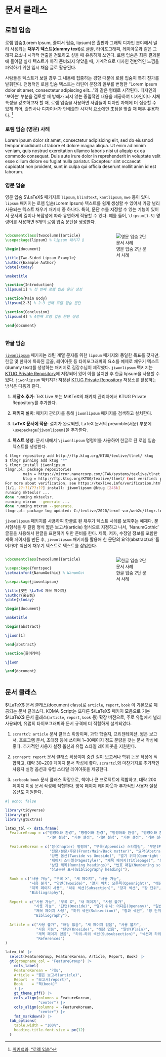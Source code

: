 
# 문서 클래스


## 로렘 입숨  {#lorem-ipsum}


로렘 입숨(Lorem Ipsum, 줄여서 립숨, lipsum)은 출판과 그래픽 디자인 분야에서 널리 사용되는 **채우기 텍스트(dummy text)**로 글꼴, 타이포그래피, 레이아웃과 같은 그래픽 요소나 시각적 연출을 검토하고 싶을 때 유용하게 쓰인다. 로렘 입숨은 최종 결과물에 들어갈 실제 텍스트가 아직 준비되지 않았을 때, 기계적으로 디자인 전반적인 느낌을 파악하기 위한 임시 채움 글로 활용된다. 

사람들은 텍스트가 보일 경우 그 내용에 집중하는 경향 때문에 로렘 입숨이 특히 진가를 발휘한다. 전형적인 로렘 입숨 텍스트는 라틴어 문장의 일부를 변형한 "Lorem ipsum dolor sit amet, consectetur adipiscing elit..."와 같은 형태로 시작된다. 디자인의 '보이는' 부분을 검토할 때 방해가 되지 않는 중립적인 내용을 제공하여 디자인이나 서체 특성을 강조하고자 할 때, 로렘 입숨을 사용하면 사람들이 디자인 자체에 더 집중할 수 있게 되어, 출판사나 디자이너가 인쇄출판 시각적 요소에만 초점을 맞출 때 매우 유용하다. [^lpsum]

[^lpsum]: [위키백과, "로렘 입숨"](https://ko.wikipedia.org/wiki/%EB%A1%9C%EB%A0%98_%EC%9E%85%EC%88%A8)


::: {.callout-note}
### 로렘 입숨 (영문) 사례

Lorem ipsum dolor sit amet, consectetur adipisicing elit, sed do eiusmod tempor incididunt ut labore et dolore magna aliqua. Ut enim ad minim veniam, quis nostrud exercitation ullamco laboris nisi ut aliquip ex ea commodo consequat. Duis aute irure dolor in reprehenderit in voluptate velit esse cillum dolore eu fugiat nulla pariatur. Excepteur sint occaecat cupidatat non proident, sunt in culpa qui officia deserunt mollit anim id est laborum.

:::



### 영문 입숨 {#english-lipsum}

영문 입숨 $\LaTeX$ 패키지로 `lipsum`, `blindtext`, `kantlipsum`, `mwe` 등이 있다. 
`lipsum` 패키지는 로렘 입숨(Lorem Ipsum) 텍스트를 쉽게 생성할 수 있어서 가장 널리 사용되는 텍스트 채우기 패키지 중 하나다. 특히, 문단 수를 지정할 수 있는 기능이 있어서 문서의 길이나 복잡성에 따라 유연하게 적용할 수 있다. 예를 들어, `\lipsum[1-5]` 명령어를 사용하면 5개의 로렘 입숨 문단을 생성한다.

:::::{.columns}
:::{.column width=55%}
```latex
\documentclass[twocolumn]{article}
\usepackage{lipsum} % lipsum 패키지 불러오기

\begin{document}

\title{Two-Sided Lipsum Example}
\author{Example Author}
\date{\today}

\maketitle

\section{Introduction}
\lipsum[1] % 첫 번째 로렘 입숨 문단 생성

\section{Main Body}
\lipsum[2-3] % 2~3 번째 로렘 입숨 문단 생성

\section{Conclusion}
\lipsum[4] % 4번째 로렘 입숨 문단 생성

\end{document}

```

:::

:::{.column width=5%}

:::

:::{.column width=40%}
![영문 입숨 2단 문서 사례](images/pdf_ipsum_eng.jpg)
:::
:::::


### 한글 입숨 {#korean-lipsum}

[`jiwonlipsum`](http://wiki.ktug.org/wiki/wiki.php/jiwonlipsum) 패키지는 라틴 계열 문자를 위한 `lipsum` 패키지와 동일한 목표를 갖지만, 한글 및 한자에 특화된 글꼴, 레이아웃 등 타이포그래피의 요소를 예제로 채우기 텍스트(dummy text)를 생성하는 패키지로 김강수님이 제작했다. `jiwonlipsum` 팩키지는 [KTUG Private Repository](http://wiki.ktug.org/wiki/wiki.php/KtugPrivateRepository)에 저장되어 있어 이를 설치한 후 한글 lipsum을 사용할 수 있다. `jiwonlipsum` 팩키지가 저장된 [KTUG Private Repository](http://wiki.ktug.org/wiki/wiki.php/KtugPrivateRepository) 저장소를 활용하는 방식은 다음과 같다.

1. **저장소 추가**: TeX Live 또는 MiKTeX의 패키지 관리자에서 KTUG Private Repository를 추가한다.

2. **패키지 설치**: 패키지 관리자를 통해 `jiwonlipsum` 패키지를 검색하고 설치한다.

3. **LaTeX 문서에 적용**: 설치가 완료되면, LaTeX 문서의 preamble(서문) 부분에 `\usepackage{jiwonlipsum}`을 추가한다.

4. **텍스트 생성**: 문서 내에서 `\jiwonlipsum` 명령어를 사용하여 한글로 된 로렘 입숨 텍스트를 생성한다.


``` bash
$ tlmgr repository add http://ftp.ktug.org/KTUG/texlive/tlnet/ ktug
$ tlmgr pinning add ktug "*"
$ tlmgr install jiwonlipsum
tlmgr.pl: package repositories
        main = https://mirror.navercorp.com/CTAN/systems/texlive/tlnet (verified)
        ktug = http://ftp.ktug.org/KTUG/texlive/tlnet/ (not verified: pubkey missing)
For more about verification, see https://texlive.info/verification.html.
[1/1, ??:??/??:??] install: jiwonlipsum @ktug [245k]
running mktexlsr ...
done running mktexlsr.
running mtxrun --generate ...
done running mtxrun --generate.
tlmgr.pl: package log updated: C:/texlive/2020/texmf-var/web2c/tlmgr.log
```

`jiwonlipsum` 패키지를 사용하여 한글로 된 채우기 텍스트 사례를 보여주는 예제다. 
문서형식을 두 칼럼 형식 짧은 보고서(article) 형식으로 지정하고 나서, 'NanumGothic' 글꼴을 사용해서 한글을 표현하기 위한 준비를 한다. 제목, 저자, 수정일 정보를 포함한 제목 페이지를 만든 후, `jiwonlipsum` 패키지를 활용해 한 문단의 요약(abstract)과 '들어가며' 섹션에 채우기 텍스트로 텍스트를 삽입한다. 

:::::{.columns}
:::{.column width=55%}

```latex
\documentclass[twocolumn]{article}

\usepackage{fontspec}
\setmainfont{NanumGothic} % NanumGothic 글꼴이 설치되어야 함

\usepackage{jiwonlipsum}

\title{멋진 \LaTeX 제목 페이지}
\author{홍길동}
\date{\today}

\begin{document}

\maketitle

\begin{abstract}

\jiwon[1]

\end{abstract}

\section{들어가며}

\jiwon

\end{document}
```

:::

:::{.column width=5%}

:::

:::{.column width=40%}

![한글 입숨 2단 문서 사례](images/pdf_ipsum_kor.jpg)

:::
:::::


## 문서 클래스

$\LaTeX$ 문서 클래스(document class)로 `article`, `report`, `book` 이 기본으로 제공되는 문서 클래스다. KOMA-Script는 또다른 $\LaTeX$ 패키지 모음으로 기본 $\LaTeX$ 문서 클래스(`article`, `report`, `book` 등) 확장 버전으로, 주로 유럽에서 널리 사용되며, 유럽의 타이포그래피와 문서 규격에 더 적합하게 설계되었다.

1. `scrartcl`: `article` 문서 클래스 확장이며, 과학 학술지, 프리젠테이션, 짧은 보고서, 프로그램 문서, 초대장 등에 쓰이며 1~30페이지 정도 분량을 갖는 문서 작성에 좋다. 추가적인 사용자 설정 옵션과 유럽 스타일 레이아웃을 지원한다.

2. `scrreprt`: `report` 문서 클래스 확장이며 중간 길이 보고서나 학위 논문 작성에 적합하고, 대략 30~200 페이지 문서 작성에 좋다. `scrartcl`와 마찬가지로 추가적인 사용자 설정 옵션과 유럽 스타일 레이아웃을 제공한다.

3. `scrbook`: `book` 문서 클래스 확장으로, 책이나 큰 프로젝트에 적합하고, 대략 200 페이지 이상 문서 작성에 적합하다. 양쪽 페이지 레이아웃과 추가적인 사용자 설정 옵션도 지원한다.

```r
#| echo: false

library(tidyverse)
library(gt)
library(gtExtras)

latex_tbl <- data.frame(
  FeatureGroup = c("명령어와 환경", "명령어와 환경", "명령어와 환경", "명령어와 환경", "명령어와 환경",
                   "기본 설정", "기본 설정", "기본 설정", "기본 설정", "기본 설정", "기본 설정", "기본 설정", "기본 설정"),
  
  FeatureKorean = c("장(Chapter) 명령어", "부록(Appendix) 스타일링", "부분(Parts)에 대한 새 페이지", 
                    "전문/본문/후문(Front/Main/Back matter)", "요약(Abstract) 환경", 
                    "양면 옵션(Twoside vs Oneside)", "열기 위치(Openright vs Openany)", 
                    "페이지 스타일(Pagestyle)", "제목 페이지(Titlepage)", "최하위 섹션(Lowest-level sectioning)",
                    "상단 제목(Running headings)", "번호 매김(Numbering scope)", 
                    "참고문헌 표시(Bibliography heading)"),
  
  Book = c("사용 가능", "부록 X", "새 페이지", "사용 가능", 
           "사용 불가", "양면(Twoside)", "열기 위치: 오른쪽(Openright)", "헤딩(Headings)",
           "제목 페이지 사용", "하위 섹션(Subsection)", "장과 섹션", "장 단위",
           "Bibliography"),
  
  Report = c("사용 가능", "부록 X", "새 페이지", "사용 불가",
             "사용 가능", "단면(Oneside)", "열기 위치: 어디든(Openany)", "일반(Plain)",
             "제목 페이지 사용", "하위 섹션(Subsection)", "장과 섹션", "장 단위",
             "Bibliography"),
             
  Article = c("사용 불가", "해당 없음", "새 페이지 없음", "사용 불가",
              "사용 가능", "단면(Oneside)", "해당 없음", "일반(Plain)",
              "제목 페이지 없음", "하위-하위 섹션(Subsubsection)", "섹션과 하위 섹션", "연속적",
              "References")
)

latex_tbl |> 
  select(FeatureGroup, FeatureKorean, Article, Report, Book) |> 
  gt(groupname_col = "FeatureGroup") |> 
    cols_label(
    FeatureKorean = "기능",
    Article = "짧은 보고서(article)",
    Report  = "보고서(report)",
    Book    = "책(book)"
    ) |> 
    gt_theme_pff() |> 
    cols_align(columns = FeatureKorean,
               "center") |> 
    cols_align(columns = -FeatureKorean,
               "center") |> 
    fmt_markdown() |> 
  tab_options(
    table.width = "100%",
    heading.title.font.size = px(12)
  )
```








